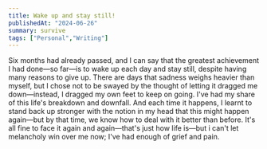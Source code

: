 ```yaml
---
title: Wake up and stay still!
publishedAt: "2024-06-26"
summary: survive
tags: ["Personal","Writing"]
---
```

Six months had already passed, and I can say that the greatest achievement I had done—so far—is to wake up each day and stay still, despite having many reasons to give up. There are days that sadness weighs heavier than myself, but I chose not to be swayed by the thought of letting it dragged me down—instead, I dragged my own feet to keep on going. I've had my share of this life's breakdown and downfall. And each time it happens, I learnt to stand back up stronger with the notion in my head that this might happen again—but by that time, we know how to deal with it better than before. It's all fine to face it again and again—that's just how life is—but i can't let melancholy win over me now; I've had enough of grief and pain. 